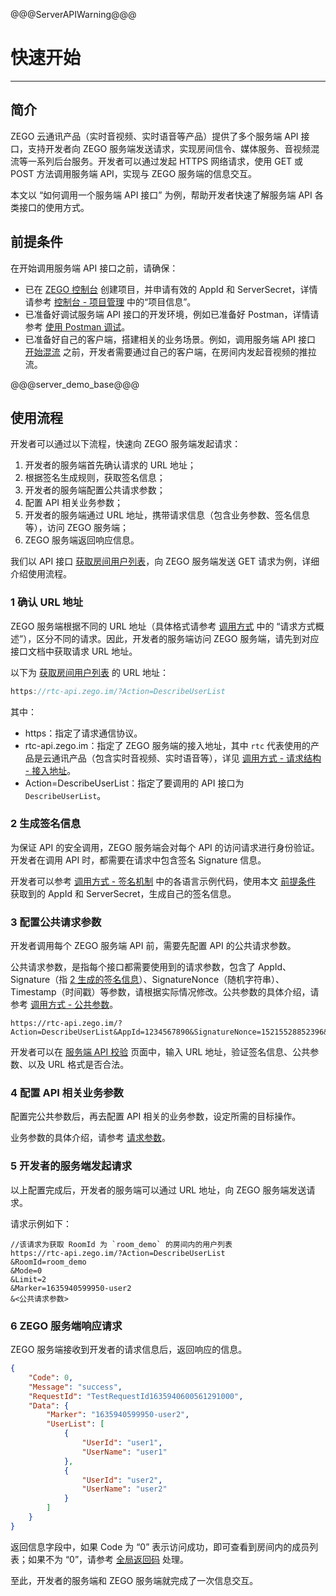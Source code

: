 @@@ServerAPIWarning@@@

# 快速开始

- - -

## 简介

ZEGO 云通讯产品（实时音视频、实时语音等产品）提供了多个服务端 API 接口，支持开发者向 ZEGO 服务端发送请求，实现房间信令、媒体服务、音视频混流等一系列后台服务。开发者可以通过发起 HTTPS 网络请求，使用 GET 或 POST 方法调用服务端 API，实现与 ZEGO 服务端的信息交互。

本文以 “如何调用一个服务端 API 接口” 为例，帮助开发者快速了解服务端 API 各类接口的使用方式。


## 前提条件

在开始调用服务端 API 接口之前，请确保：

- 已在 [ZEGO 控制台](https://console.zego.im) 创建项目，并申请有效的 AppId 和 ServerSecret，详情请参考 [控制台 - 项目管理](#12107) 中的“项目信息”。
- 已准备好调试服务端 API 接口的开发环境，例如已准备好 Postman，详情请参考 [使用 Postman 调试](!Postman/Postman)。
- 已准备好自己的客户端，搭建相关的业务场景。例如，调用服务端 API 接口 [开始混流](!MixStream/StartMix) 之前，开发者需要通过自己的客户端，在房间内发起音视频的推拉流。


@@@server_demo_base@@@


## 使用流程

开发者可以通过以下流程，快速向 ZEGO 服务端发起请求：

1. 开发者的服务端首先确认请求的 URL 地址；
2. 根据签名生成规则，获取签名信息；
3. 开发者的服务端配置公共请求参数；
4. 配置 API 相关业务参数；
5. 开发者的服务端通过 URL 地址，携带请求信息（包含业务参数、签名信息等），访问 ZEGO 服务端；
6. ZEGO 服务端返回响应信息。


我们以 API 接口 [获取房间用户列表](!room/Get_user_list)，向 ZEGO 服务端发送 GET 请求为例，详细介绍使用流程。

### 1 确认 URL 地址

ZEGO 服务端根据不同的 URL 地址（具体格式请参考 [调用方式](!Making_API_Requests/Making_API_Requests#2) 中的 “请求方式概述”），区分不同的请求。因此，开发者的服务端访问 ZEGO 服务端，请先到对应接口文档中获取请求 URL 地址。

以下为 [获取房间用户列表](!room/Get_user_list) 的 URL 地址：

```js
https://rtc-api.zego.im/?Action=DescribeUserList
```

其中：
- https：指定了请求通信协议。
- rtc-api.zego.im：指定了 ZEGO 服务端的接入地址，其中 `rtc` 代表使用的产品是云通讯产品（包含实时音视频、实时语音等），详见 [调用方式 - 请求结构 - 接入地址](!Making_API_Requests/Making_API_Requests#3_1)。
- Action=DescribeUserList：指定了要调用的 API 接口为 `DescribeUserList`。


### 2 生成签名信息

为保证 API 的安全调用，ZEGO 服务端会对每个 API 的访问请求进行身份验证。开发者在调用 API 时，都需要在请求中包含签名 Signature 信息。

开发者可以参考 [调用方式 - 签名机制](!Making_API_Requests/Making_API_Requests#5) 中的各语言示例代码，使用本文 [前提条件](!QuickStarts_Server_APIs#2) 获取到的 AppId 和 ServerSecret，生成自己的签名信息。


### 3 配置公共请求参数

开发者调用每个 ZEGO 服务端 API 前，需要先配置 API 的公共请求参数。

公共请求参数，是指每个接口都需要使用到的请求参数，包含了 AppId、Signature（指 [2 生成的签名信息](!QuickStarts_Server_APIs#5_2)）、SignatureNonce（随机字符串）、Timestamp（时间戳）等参数，请根据实际情况修改。公共参数的具体介绍，请参考 [调用方式 - 公共参数](!Making_API_Requests/Making_API_Requests#4)。

```
https://rtc-api.zego.im/?Action=DescribeUserList&AppId=1234567890&SignatureNonce=15215528852396&Timestamp=1234567890&Signature=Pc5WB8gokVn0xfeu%2FZV%2BiNM1dgI%3D&SignatureVersion=2.0&IsTest=false
```

开发者可以在 [服务端 API 校验](https://doc-zh.zego.im/server-link-checker) 页面中，输入 URL 地址，验证签名信息、公共参数、以及 URL 格式是否合法。

### 4 配置 API 相关业务参数

配置完公共参数后，再去配置 API 相关的业务参数，设定所需的目标操作。 

业务参数的具体介绍，请参考 [请求参数](!room/Get_user_list#3)。

### 5 开发者的服务端发起请求 

以上配置完成后，开发者的服务端可以通过 URL 地址，向 ZEGO 服务端发送请求。

请求示例如下：

```
//该请求为获取 RoomId 为 `room_demo` 的房间内的用户列表
https://rtc-api.zego.im/?Action=DescribeUserList
&RoomId=room_demo
&Mode=0
&Limit=2
&Marker=1635940599950-user2
&<公共请求参数>
```

### 6 ZEGO 服务端响应请求

ZEGO 服务端接收到开发者的请求信息后，返回响应的信息。

```json
{
    "Code": 0,
    "Message": "success",
    "RequestId": "TestRequestId1635940600561291000",
    "Data": {
        "Marker": "1635940599950-user2",
        "UserList": [
            {
                "UserId": "user1",
                "UserName": "user1"
            },
            {
                "UserId": "user2",
                "UserName": "user2"
            }
        ]
    }
}
```

返回信息字段中，如果 Code 为 “0” 表示访问成功，即可查看到房间内的成员列表；如果不为 “0”，请参考 [全局返回码](!Return_Codes/Return_Codes) 处理。

至此，开发者的服务端和 ZEGO 服务端就完成了一次信息交互。
